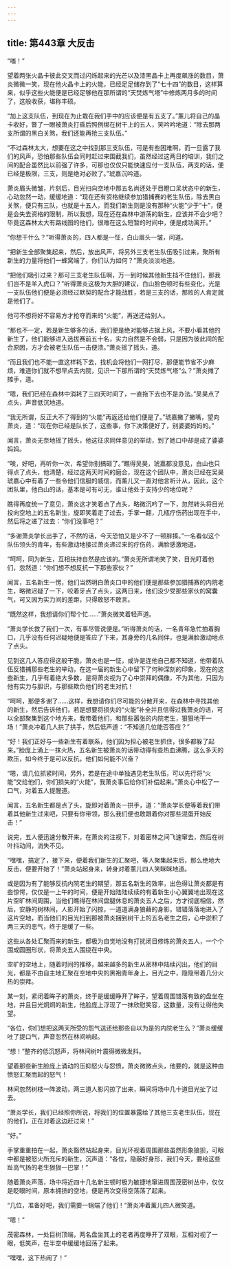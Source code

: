 ```yaml
---
---
---
```

title: 第443章 大反击
---



“嗤！”

望着两张火晶卡彼此交叉而过闪烁起来的光芒以及漆黑晶卡上再度飙涨的数目，萧炎微微一笑，现在他火晶卡上的火能，已经足足储存到了“七十四”的数目，这样算来，似乎这些火能便是已经足够他在那所谓的“天焚炼气塔”中修炼两月多的时间了，这般收获，堪称丰硕。

“加上这支队伍，到现在为止栽在我们手中的应该便是有五支了。”薰儿将自己的晶卡收好，瞥了一眼被萧炎打昏后照例绑在树干上的五人，笑吟吟地道：“除去那两支所谓的黑白关煞，我们还能再抢三支队伍。”

“不过森林太大，想要在这之中找到那三支队伍，可是有些困难啊，而一旦露了我们的风声，恐怕那些队伍会同时赶过来围截我们，虽然经过这两日的培训，我们之间的配合虽然比以前强了许多，可那也仅仅只能快速应付一支队伍，两支的话，便已经是极限，三支，则是绝对必败了。”琥嘉沉吟道。

萧炎眉头微皱，片刻后，目光扫向空地中那五名尚还处于目瞪口呆状态中的新生，心动忽然一动，缓缓地道：“现在还有资格继续参加猎捕赛的老生队伍，除去黑白关煞，便只有三队，也就是十五人，而我们新生则是没有那种“火能”少于“十”，便是会失去资格的限制，所以我想，现在还在森林中游荡的新生，应该并不会少吧？毕竟这森林太大有路线图的他们，很难在这么短暂的时间中，便是成功离开。”

“你想干什么？”听得萧炎的，四人都是一怔，白山眉头一皱，问道。

“把新生全部聚集起来，然后，放出风声，将另外三支老生队伍吸引过来，聚所有新生的力量将他们一蜂窝端了，你们认为如何？”萧炎淡淡地道。

“把他们吸引过来？那可三支老生队伍啊，万一到时候其他新生挡不住他们，那我们岂不是羊入虎口？”听得萧炎这极为大胆的建议，白山脸色顿时有些变化，光是一支队伍他们便是必须经过默契的配合才能战胜，若是三支的话，那败的人肯定就是他们了。

他可不想将好不容易方才抢夺而来的“火能”，再送还给别人。

“那也不一定，若是新生够多的话，我们便是绝对能够占据上风，不要小看其他的新生了，他们能够进入选拔赛前五十名，实力自然是不会弱，只是因为彼此间的配合原因，方才会被老生队伍一击便溃。”萧炎摇了摇头，道。

“而且我们也不能一直这样耗下去，找机会将他们一网打尽，那便能节省不少麻烦，难道你们就不想早点去内院，见识一下那所谓的“天焚炼气塔”么？”萧炎摊了摊手，道。

“嗯，我们已经在森林中消耗了三四天时间了，一直拖下去也不是办法。”吴昊点了点头，声音低沉地道。

“我无所谓，反正大不了得到的“火能”再返还给他们便是了。”琥嘉撇了撇嘴，望向萧炎，道：“现在你已经是队长了，这些事，你下决策便好了，别婆婆妈妈的。”

闻言，萧炎无奈地摇了摇头，他这征求同伴意见的举动，到了她口中却是成了婆婆妈妈。

“唉，好吧，再听你一次，希望你别搞砸了。”瞧得吴昊，琥嘉都没意见，白山也只得点了点头，他清楚，经过这两天时间的磨合，现在这个团队中，萧炎已经在吴昊琥嘉心中有着了一些令他们信服的威信，而薰儿又一直对他言听计从，因此，这个团队里，他白山的话，基本是可有可无，谁让他处于支持少的地位呢？

瞧得再度统一了意见，萧炎这才笑着点了点头，略微沉吟了一下，忽然转头将目光投向空地上的五名新生，旋即笑着走了过去，手掌一翻，几瓶疗伤药出现在手中，然后将之递了过去：“你们没事吧？”

“多谢萧炎学长出手了，不然的话，今天恐怕又是少不了一顿胖揍。”一名看似这个队伍领头的青年，有些激动地接过萧炎递过来的疗伤药，满脸感激地道。

“呵呵，同为新生，互相扶持自然是应该的。”萧炎无所谓地笑了笑，目光盯着他们，忽然道：“你们想不想反抗一下那些家伙？”

闻言，五名新生一愣，他们当然明白萧炎口中的他们便是那些参加猎捕赛的内院老生，略微迟疑了一下，咬着牙点了点头，这两日来，他们没少受那些家伙的窝囊气，可又因为实力间的差距，只得敢怒不敢言。

“既然这样，我想请你们帮个忙……”萧炎微笑着轻声道。

“萧炎学长救了我们一次，有事尽管说便是。”听得萧炎的话，一名青年急忙拍着胸口，几乎没有任何迟疑地便是答应了下来，其身旁的几名同伴，也是满脸激动地点了点头。

见到这几人答应得这般干脆，萧炎也是一怔，或许是连他自己都不知道，他带着队伍反猎捕那些老生的举动，在这一届的新生心中留下了何种深刻的印象，现在的这些新生，几乎有着绝大多数，是将萧炎视为了心中崇拜的偶像，不为其他，只因为他有实力与胆识，与那些欺负他们的老生对抗！

“呵呵，那便多谢了……这样，我想请你们尽可能的分散开来，在森林中寻找其他的新生，然后告诉他们，若是想要将损失的“火能”补全并且信得过我萧炎的话，可以全部聚集到这个地方来，我带着他们，和那些嚣张的内院老生，狠狠地干一场！”萧炎冲着几人拱了拱手，然后低声道：“不知道几位能否答应？”

“好！我们正好与一些新生有着联系，他们因为担心被老生抓住，很多都躲了起来。”脸庞上涌上一抹火热，五名新生被萧炎的话带动得有些热血沸腾，这么多天的欺压，如今终于是可以反抗，他们如何能不兴奋？

“嗯，请几位抓紧时间，另外，若是在途中单独遇见老生队伍，可以先行将“火能”交给他们，你们损失的“火能”，我萧炎事后给你们补偿起来。”萧炎心中松了一口气，对着五人提醒道。

闻言，五名新生都是点了头，旋即对着萧炎一拱手，道：“萧炎学长便等着我们带着其他新生过来吧，只要有你带领，那么我们便也敢跟着你对那些混蛋开始反击！”

说完，五人便迅速分散开来，在萧炎的注视下，对着密林之间飞速窜去，然后在树叶抖动间，消失不见。

“嘿嘿，搞定了，接下来，便着我们新生的汇聚吧，等人聚集起来后，那么绝地大反击，便要开始了！”萧炎站起身来，转身对着薰儿四人笑眯眯地道。

或是因为有了能够反抗内院老生的期望，那五名新生的效率，出色得让萧炎都是有些惊愕，仅仅是一上午的时间，便是开始陆陆续续的有着新生小心翼翼地出现在这片空旷林间周围，当他们瞧得在林间盘腿休息的萧炎五人之后，方才彻底相信，然后，安静的树林间，人影开始了闪掠，一道道满身狼藉的身影，错错落落地进入了这片空地，而当他们的目光扫到那被萧炎捆到树干上的五名老生之后，心中淤积了两三天的恶气，终于是缓了一些。

这些从各处汇聚而来的新生，都极为自觉地没有打扰闭目修炼的萧炎五人，一个个围成圆圈形状，将萧炎五人围绕在中央。

空旷的空地上，随着时间的推移，越来越多的新生从密林中陆续闪出，他们的目光，都是不由自主地汇聚在空地中央的黑袍青年身上，目光之中，隐隐带着几分火热的崇拜。

某一刻，紧闭着眸子的萧炎，终于是缓缓睁开了眸子，望着周围错落有致的盘坐在地，并且目光炯炯的新生，他脸庞上浮现了一抹欣慰笑容，这数量，没有让得他失望。

“各位，你们想把这两天所受的怨气送还给那些自以为是的内院老生么？”萧炎缓缓吐了提口气，声音忽然在林间响起。

“想！”整齐的低沉怒声，将林间树叶震得微微发抖。

望着那些新生脸庞上涌动的压抑怒火与怨愤，萧炎微微点头，他要的，就是这种由愤怒汇聚而起的怒气！

林间忽然树枝一阵波动，两三道人影闪掠了出来，瞬间将场中几十道目光扯了过去。

“萧炎学长，我们已经照你所说，将我们的位置暴露给了其他三支老生队伍，现在的他们，正在对着这边赶过来！”

“好。”

手掌重重拍在一起，萧炎豁然站起身来，目光环视着周围那些虽然形象狼狈，可眼中都是被怒火所充斥的新生，沉声道：“各位，隐蔽好身形，我们今天，要给这些趾高气扬的老生狠狠一巴掌！”

随着萧炎声落，场中将近四十几名新生顿时极为敏捷地窜进周围茂密树丛中，仅仅是眨眼时间，原本拥挤的空地，便是再次变得空荡荡了起来。

“几位，准备好吧，我们需要一锅端了他们！”萧炎冲着薰儿四人微笑道。

“嗯！”

茂密森林，一处巨树顶端，两名盘坐其上的老者再度睁开了双眼，互相对视了一眼，低笑声，在半空中缓缓地回荡了起来。

“嘿嘿，这下热闹了！”